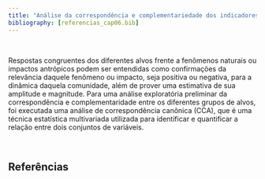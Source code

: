 ```yaml
---
title: "Análise da correspondência e complementariedade dos indicadores"
bibliography: [referencias_cap06.bib]
---
```





</br>

Respostas congruentes dos diferentes alvos frente a fenômenos naturais ou impactos antrópicos podem ser entendidas como confirmações da relevância daquele fenômeno ou impacto, seja positiva ou negativa, para a dinâmica daquela comunidade, além de prover uma estimativa de sua amplitude e magnitude. Para uma análise exploratória preliminar da correspondência e complementaridade entre os diferentes grupos de alvos, foi executada uma análise de correspondência canônica (CCA), que é uma técnica estatística multivariada utilizada para identificar e quantificar a relação entre dois conjuntos de variáveis. 

</br>

## Referências